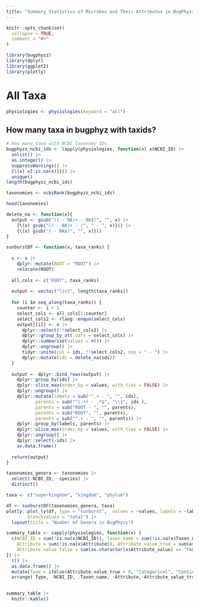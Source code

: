 ```yaml
---
title: "Summary Statistics of Microbes and Their Attributes in BugPhyzz"
---
```


```r
knitr::opts_chunk$set(
  collapse = TRUE,
  comment = "#>"
)
```

```r
library(bugphyzz)
library(dplyr)
library(ggplot2)
library(plotly)
```

# All Taxa

```r
physiologies <- physiologies(keyword = "all")
```

## How many taxa in bugphyz with taxids?

```r
# How many taxa with NCBI Taxonomy IDs
bugphyzz_ncbi_ids <- lapply(physiologies, function(x) x$NCBI_ID) |> 
  unlist() |> 
  as.integer() |> 
  suppressWarnings() |> 
  {\(x) x[!is.na(x)]}() |> 
  unique() 
length(bugphyzz_ncbi_ids)
```

```r
taxonomies <- ncbiRank(bugphyzz_ncbi_ids)

```

```r
head(taxonomies)

```

```r
delete_na <- function(x){ 
  output <- gsub("(( - NA)+ - NA$)", "", x) |> 
    {\(x) gsub("(( - NA)+ - )", " - ", x)}() |> 
    {\(x) gsub("( - NA$)", "", x)}()
}

sunburstDF <- function(x, taxa_ranks) {
  
  x <- x |> 
    dplyr::mutate(ROOT = "ROOT") |> 
    relocate(ROOT)
    
  all_cols <- c("ROOT", taxa_ranks)
  
  output <- vector("list", length(taxa_ranks))
  
  for (i in seq_along(taxa_ranks)) {
    counter <- i + 1 
    select_cols <- all_cols[1:counter]
    select_cols2 <- rlang::enquo(select_cols)
    output[[i]] <- x |> 
      dplyr::select(!!select_cols2) |> 
      dplyr::group_by_at(.vars = select_cols) |> 
      dplyr::summarise(values = n()) |>
      dplyr::ungroup() |> 
      tidyr::unite(col = ids, !!select_cols2, sep = " - ") |> 
      dplyr::mutate(ids = delete_na(ids))
  }
  
  output <- dplyr::bind_rows(output) |> 
    dplyr::group_by(ids) |> 
    dplyr::slice_max(order_by = values, with_ties = FALSE) |> 
    dplyr::ungroup() |> 
    dplyr::mutate(labels = sub("^.+ - ", "", ids),
           parents = sub("^(.+) - .*$", "\\1", ids ),
           parents = sub("ROOT - ", "", parents),
           parents = sub("ROOT", "", parents),
           parents = sub("^.+ - ", "", parents)) |> 
    dplyr::group_by(labels, parents) |> 
    dplyr::slice_max(order_by = values, with_ties = FALSE) |> 
    dplyr::ungroup() |> 
    dplyr::select(-ids) |> 
    as.data.frame()
  
  return(output)
}


```


```r
taxonomies_genera <- taxonomies |> 
  select(-NCBI_ID, -species) |> 
  distinct()

taxa <- c("superkingdom", "kingdom", "phylum")

df <- sunburstDF(taxonomies_genera, taxa)
plotly::plot_ly(df, type = "sunburst",  values = ~values, labels = ~labels, parents = ~parents,
        branchvalues = "total") |> 
  layout(title = "Number of Genera in BugPhyzz")

```


```r
summary_table <- sapply(physiologies, function(x) {
  c(NCBI_ID = sum(!is.na(x$NCBI_ID)), Taxon_name = sum(!is.na(x$Taxon_name)), 
    Attribute = sum(!is.na(x$Attribute)), Attribute_value_true = sum(as.character(x$Attribute_value) == "TRUE", na.rm = TRUE),
    Attribute_value_false = sum(as.character(x$Attribute_value) == "FALSE", na.rm = TRUE))
}) |> 
  t() |> 
  as.data.frame() |> 
  mutate(Type = ifelse(Attribute_value_true > 0, "Categorical", "Continuous")) |> 
  arrange( Type, -NCBI_ID, -Taxon_name, -Attribute,-Attribute_value_true)
  
```

```r
summary_table |> 
  knitr::kable()
```




